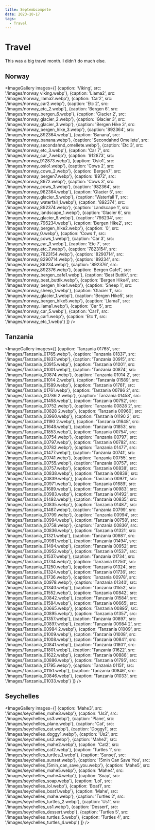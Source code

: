```yaml
---
title: Septembcompete
date: 2023-10-17
tags:
  - Travel
---
```



# Travel
This was a big travel month. I didn't do much else.

## Norway

<ImageGallery
  images={[
    {caption: 'Viking', src: '/images/norway_viking.webp'},
    {caption: 'Llama2', src: '/images/norway_llama2.webp'},
    {caption: 'Car2', src: '/images/norway_car2.webp'},
    {caption: 'Etc 2', src: '/images/norway_etc_2.webp'},
    {caption: 'Bergen 6', src: '/images/norway_bergen_6.webp'},
    {caption: 'Glacier 2', src: '/images/norway_glacier_2.webp'},
    {caption: 'Glacier 3', src: '/images/norway_glacier_3.webp'},
    {caption: 'Bergen Hike 3', src: '/images/norway_bergen_hike_3.webp'},
    {caption: '892364', src: '/images/norway_892364.webp'},
    {caption: 'Banana', src: '/images/norway_banana.webp'},
    {caption: 'Secondahnd Omellete', src: '/images/norway_secondahnd_omellete.webp'},
    {caption: 'Etc 3', src: '/images/norway_etc_3.webp'},
    {caption: 'Car 7', src: '/images/norway_car_7.webp'},
    {caption: '912873', src: '/images/norway_912873.webp'},
    {caption: 'Oslo1', src: '/images/norway_oslo1.webp'},
    {caption: 'Cows 2', src: '/images/norway_cows_2.webp'},
    {caption: 'Bergen7', src: '/images/norway_bergen7.webp'},
    {caption: '8972', src: '/images/norway_8972.webp'},
    {caption: 'Cows 3', src: '/images/norway_cows_3.webp'},
    {caption: '982364', src: '/images/norway_982364.webp'},
    {caption: 'Glacier 5', src: '/images/norway_glacier_5.webp'},
    {caption: 'Waterfall 1', src: '/images/norway_waterfall_1.webp'},
    {caption: '892374', src: '/images/norway_892374.webp'},
    {caption: 'Landscape 1', src: '/images/norway_landscape_1.webp'},
    {caption: 'Glacier 6', src: '/images/norway_glacier_6.webp'},
    {caption: '796234', src: '/images/norway_796234.webp'},
    {caption: 'Bergen Hike2', src: '/images/norway_bergen_hike2.webp'},
    {caption: '0', src: '/images/norway_0.webp'},
    {caption: 'Cows 1', src: '/images/norway_cows_1.webp'},
    {caption: 'Car 3', src: '/images/norway_car_3.webp'},
    {caption: 'Etc 7', src: '/images/norway_etc_7.webp'},
    {caption: '7823154', src: '/images/norway_7823154.webp'},
    {caption: '8290714', src: '/images/norway_8290714.webp'},
    {caption: '89234', src: '/images/norway_89234.webp'},
    {caption: '892376', src: '/images/norway_892376.webp'},
    {caption: 'Bergen Cafe1', src: '/images/norway_bergen_cafe1.webp'},
    {caption: 'Best Buttik', src: '/images/norway_best_buttik.webp'},
    {caption: 'Bergen Hike4', src: '/images/norway_bergen_hike4.webp'},
    {caption: 'Sheep 1', src: '/images/norway_sheep_1.webp'},
    {caption: 'Glacier 1', src: '/images/norway_glacier_1.webp'},
    {caption: 'Bergen Hike5', src: '/images/norway_bergen_hike5.webp'},
    {caption: 'Llama1', src: '/images/norway_llama1.webp'},
    {caption: 'Car 5', src: '/images/norway_car_5.webp'},
    {caption: 'Car1', src: '/images/norway_car1.webp'},
    {caption: 'Etc 1', src: '/images/norway_etc_1.webp'}
    ]}
/>

## Tanzania
<ImageGallery
  images={[
    {caption: 'Tanzania 01765', src: '/images/Tanzania_01765.webp'},
    {caption: 'Tanzania 01837', src: '/images/Tanzania_01837.webp'},
    {caption: 'Tanzania 00915', src: '/images/Tanzania_00915.webp'},
    {caption: 'Tanzania 01001', src: '/images/Tanzania_01001.webp'},
    {caption: 'Tanzania 00874', src: '/images/Tanzania_00874.webp'},
    {caption: 'Tanzania 01014 2', src: '/images/Tanzania_01014 2.webp'},
    {caption: 'Tanzania 01589', src: '/images/Tanzania_01589.webp'},
    {caption: 'Tanzania 01761', src: '/images/Tanzania_01761.webp'},
    {caption: 'Tanzania 00786 2', src: '/images/Tanzania_00786 2.webp'},
    {caption: 'Tanzania 01458', src: '/images/Tanzania_01458.webp'},
    {caption: 'Tanzania 00752', src: '/images/Tanzania_00752.webp'},
    {caption: 'Tanzania 00828 2', src: '/images/Tanzania_00828 2.webp'},
    {caption: 'Tanzania 00960', src: '/images/Tanzania_00960.webp'},
    {caption: 'Tanzania 01190 2', src: '/images/Tanzania_01190 2.webp'},
    {caption: 'Tanzania 01648', src: '/images/Tanzania_01648.webp'},
    {caption: 'Tanzania 01853', src: '/images/Tanzania_01853.webp'},
    {caption: 'Tanzania 00754', src: '/images/Tanzania_00754.webp'},
    {caption: 'Tanzania 00797', src: '/images/Tanzania_00797.webp'},
    {caption: 'Tanzania 00782', src: '/images/Tanzania_00782.webp'},
    {caption: 'Tanzania 01477', src: '/images/Tanzania_01477.webp'},
    {caption: 'Tanzania 00741', src: '/images/Tanzania_00741.webp'},
    {caption: 'Tanzania 00755', src: '/images/Tanzania_00755.webp'},
    {caption: 'Tanzania 00757', src: '/images/Tanzania_00757.webp'},
    {caption: 'Tanzania 00838', src: '/images/Tanzania_00838.webp'},
    {caption: 'Tanzania 00839', src: '/images/Tanzania_00839.webp'},
    {caption: 'Tanzania 00971', src: '/images/Tanzania_00971.webp'},
    {caption: 'Tanzania 01689', src: '/images/Tanzania_01689.webp'},
    {caption: 'Tanzania 00983', src: '/images/Tanzania_00983.webp'},
    {caption: 'Tanzania 01492', src: '/images/Tanzania_01492.webp'},
    {caption: 'Tanzania 00835', src: '/images/Tanzania_00835.webp'},
    {caption: 'Tanzania 01487', src: '/images/Tanzania_01487.webp'},
    {caption: 'Tanzania 00799', src: '/images/Tanzania_00799.webp'},
    {caption: 'Tanzania 00994', src: '/images/Tanzania_00994.webp'},
    {caption: 'Tanzania 00758', src: '/images/Tanzania_00758.webp'},
    {caption: 'Tanzania 00836', src: '/images/Tanzania_00836.webp'},
    {caption: 'Tanzania 01321', src: '/images/Tanzania_01321.webp'},
    {caption: 'Tanzania 00981', src: '/images/Tanzania_00981.webp'},
    {caption: 'Tanzania 01494', src: '/images/Tanzania_01494.webp'},
    {caption: 'Tanzania 00952', src: '/images/Tanzania_00952.webp'},
    {caption: 'Tanzania 01537', src: '/images/Tanzania_01537.webp'},
    {caption: 'Tanzania 01734', src: '/images/Tanzania_01734.webp'},
    {caption: 'Tanzania 01250', src: '/images/Tanzania_01250.webp'},
    {caption: 'Tanzania 01324', src: '/images/Tanzania_01324.webp'},
    {caption: 'Tanzania 01736', src: '/images/Tanzania_01736.webp'},
    {caption: 'Tanzania 00978', src: '/images/Tanzania_00978.webp'},
    {caption: 'Tanzania 01340', src: '/images/Tanzania_01340.webp'},
    {caption: 'Tanzania 01552', src: '/images/Tanzania_01552.webp'},
    {caption: 'Tanzania 00842', src: '/images/Tanzania_00842.webp'},
    {caption: 'Tanzania 01584', src: '/images/Tanzania_01584.webp'},
    {caption: 'Tanzania 00665', src: '/images/Tanzania_00665.webp'},
    {caption: 'Tanzania 00895', src: '/images/Tanzania_00895.webp'},
    {caption: 'Tanzania 01357', src: '/images/Tanzania_01357.webp'},
    {caption: 'Tanzania 00897', src: '/images/Tanzania_00897.webp'},
    {caption: 'Tanzania 00984 2', src: '/images/Tanzania_00984 2.webp'},
    {caption: 'Tanzania 01009', src: '/images/Tanzania_01009.webp'},
    {caption: 'Tanzania 01008', src: '/images/Tanzania_01008.webp'},
    {caption: 'Tanzania 00841', src: '/images/Tanzania_00841.webp'},
    {caption: 'Tanzania 01801', src: '/images/Tanzania_01801.webp'},
    {caption: 'Tanzania 01622', src: '/images/Tanzania_01622.webp'},
    {caption: 'Tanzania 00886', src: '/images/Tanzania_00886.webp'},
    {caption: 'Tanzania 01795', src: '/images/Tanzania_01795.webp'},
    {caption: 'Tanzania 01151', src: '/images/Tanzania_01151.webp'},
    {caption: 'Tanzania 00846', src: '/images/Tanzania_00846.webp'},
    {caption: 'Tanzania 01033', src: '/images/Tanzania_01033.webp'}
  ]}
/>

## Seychelles
<ImageGallery
  images={[
    {caption: 'Mahe3', src: '/images/seychelles_mahe3.webp'},
    {caption: 'Us3', src: '/images/seychelles_us3.webp'},
    {caption: 'Plane', src: '/images/seychelles_plane.webp'},
    {caption: 'Cat', src: '/images/seychelles_cat.webp'},
    {caption: 'Doggy1', src: '/images/seychelles_doggy1.webp'},
    {caption: 'Us2', src: '/images/seychelles_us2.webp'},
    {caption: 'Mahe2', src: '/images/seychelles_mahe2.webp'},
    {caption: 'Cat2', src: '/images/seychelles_cat2.webp'},
    {caption: 'Turtles 1', src: '/images/seychelles_turtles_1.webp'},
    {caption: 'Sunset', src: '/images/seychelles_sunset.webp'},
    {caption: '15min Can Save You', src: '/images/seychelles_15min_can_save_you.webp'},
    {caption: 'Mahe5', src: '/images/seychelles_mahe5.webp'},
    {caption: 'Mahe4', src: '/images/seychelles_mahe4.webp'},
    {caption: 'Soap', src: '/images/seychelles_soap.webp'},
    {caption: 'Lol', src: '/images/seychelles_lol.webp'},
    {caption: 'Boat1', src: '/images/seychelles_boat1.webp'},
    {caption: 'Mahe', src: '/images/seychelles_mahe.webp'},
    {caption: 'Turtles 2', src: '/images/seychelles_turtles_2.webp'},
    {caption: 'Us1', src: '/images/seychelles_us1.webp'},
    {caption: 'Dessert', src: '/images/seychelles_dessert.webp'},
    {caption: 'Turtles 5', src: '/images/seychelles_turtles_5.webp'},
    {caption: 'Turtles 4', src: '/images/seychelles_turtles_4.webp'}
  ]}
/>